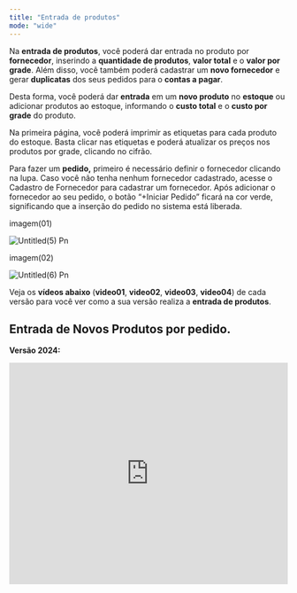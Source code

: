 ```yaml
---
title: "Entrada de produtos"
mode: "wide"
---
```


Na **entrada de produtos**, você poderá dar entrada no produto por **fornecedor**, inserindo a **quantidade de produtos**, **valor total** e o **valor por grade**. Além disso, você também poderá cadastrar um **novo fornecedor** e gerar **duplicatas** dos seus pedidos para o **contas a pagar**.

Desta forma, você poderá dar **entrada** em um **novo produto** no **estoque** ou adicionar produtos ao estoque, informando o **custo total** e o **custo por grade** do produto.

Na primeira página, você poderá imprimir as etiquetas para cada produto do estoque. Basta clicar nas etiquetas e poderá atualizar os preços nos produtos por grade, clicando no cifrão.

Para fazer um **pedido,** primeiro é necessário definir o fornecedor clicando na lupa. Caso você não tenha nenhum fornecedor cadastrado, acesse o Cadastro de Fornecedor para cadastrar um fornecedor. Após adicionar o fornecedor ao seu pedido, o botão “\+Iniciar Pedido” ficará na cor verde, significando que a inserção do pedido no sistema está liberada.

imagem(01)

![Untitled(5) Pn](/images/Untitled\(5\).png)

imagem(02)

![Untitled(6) Pn](/images/Untitled\(6\).png)

Veja os **vídeos abaixo** (**video01**, **video02**, **video03**, **video04**) de cada versão para você ver como a sua versão realiza a **entrada de produtos**.

## Entrada de Novos Produtos por pedido.

**Versão 2024:**

<iframe width="100%" height="400" src="https://www.youtube.com/embed/LDQb3eNypOo" title="Como realizar a entrada dos produtos?| Produtos Aguhlão Web" frameborder="0" allow="accelerometer; autoplay; clipboard-write; encrypted-media; gyroscope; picture-in-picture; web-share" referrerpolicy="strict-origin-when-cross-origin" allowfullscreen />

**Versão 2023:**

<iframe width="100%" height="400" src="https://www.youtube.com/embed/EFa5gQDJars" title="Como fazer Pedido de Produto e Adicionar os itens no estoque  Entrada | Produtos Agulhão Web" frameborder="0" allow="accelerometer; autoplay; clipboard-write; encrypted-media; gyroscope; picture-in-picture; web-share" referrerpolicy="strict-origin-when-cross-origin" allowfullscreen />

**Versão 2022:**

<iframe width="100%" height="400" src="https://www.youtube.com/embed/-BLRosJZjEw" title="Como fazer a Entrada de Produto  existente  | Produtos Agulhão Web" frameborder="0" allow="accelerometer; autoplay; clipboard-write; encrypted-media; gyroscope; picture-in-picture; web-share" referrerpolicy="strict-origin-when-cross-origin" allowfullscreen />

**Versão 2020:**

<iframe width="100%" height="400" src="https://www.youtube.com/embed/Bm2nEmsp2xs" title="Entrada de produtos - Novo produto" frameborder="0" allow="accelerometer; autoplay; clipboard-write; encrypted-media; gyroscope; picture-in-picture; web-share" referrerpolicy="strict-origin-when-cross-origin" allowfullscreen />